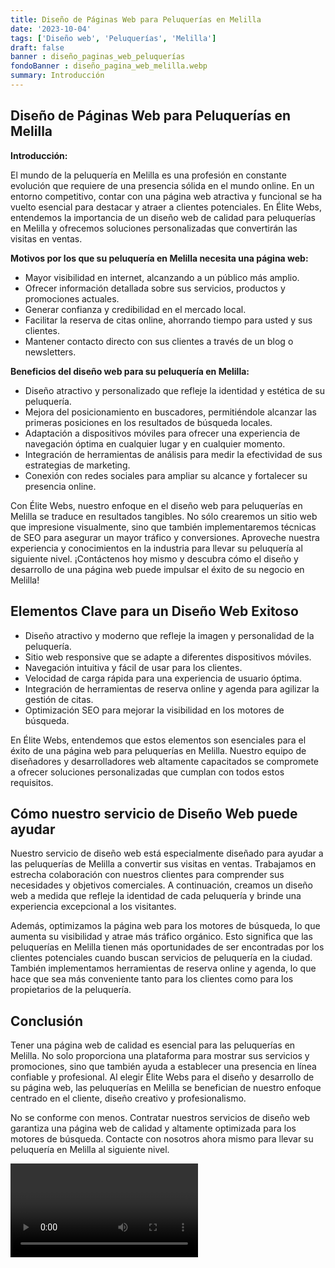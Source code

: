 ```yaml
---
title: Diseño de Páginas Web para Peluquerías en Melilla
date: '2023-10-04'
tags: ['Diseño web', 'Peluquerías', 'Melilla']
draft: false
banner : diseño_paginas_web_peluquerías
fondoBanner : diseño_pagina_web_melilla.webp
summary: Introducción
---
```


## Diseño de Páginas Web para Peluquerías en Melilla

**Introducción:**

El mundo de la peluquería en Melilla es una profesión en constante evolución que requiere de una presencia sólida en el mundo online. En un entorno competitivo, contar con una página web atractiva y funcional se ha vuelto esencial para destacar y atraer a clientes potenciales. En Élite Webs, entendemos la importancia de un diseño web de calidad para peluquerías en Melilla y ofrecemos soluciones personalizadas que convertirán las visitas en ventas.

**Motivos por los que su peluquería en Melilla necesita una página web:**

- Mayor visibilidad en internet, alcanzando a un público más amplio.
- Ofrecer información detallada sobre sus servicios, productos y promociones actuales.
- Generar confianza y credibilidad en el mercado local.
- Facilitar la reserva de citas online, ahorrando tiempo para usted y sus clientes.
- Mantener contacto directo con sus clientes a través de un blog o newsletters.

**Beneficios del diseño web para su peluquería en Melilla:**

- Diseño atractivo y personalizado que refleje la identidad y estética de su peluquería.
- Mejora del posicionamiento en buscadores, permitiéndole alcanzar las primeras posiciones en los resultados de búsqueda locales.
- Adaptación a dispositivos móviles para ofrecer una experiencia de navegación óptima en cualquier lugar y en cualquier momento.
- Integración de herramientas de análisis para medir la efectividad de sus estrategias de marketing.
- Conexión con redes sociales para ampliar su alcance y fortalecer su presencia online.

Con Élite Webs, nuestro enfoque en el diseño web para peluquerías en Melilla se traduce en resultados tangibles. No sólo crearemos un sitio web que impresione visualmente, sino que también implementaremos técnicas de SEO para asegurar un mayor tráfico y conversiones. Aproveche nuestra experiencia y conocimientos en la industria para llevar su peluquería al siguiente nivel. ¡Contáctenos hoy mismo y descubra cómo el diseño y desarrollo de una página web puede impulsar el éxito de su negocio en Melilla!

<GifSeo />

<Cta />

## Elementos Clave para un Diseño Web Exitoso

- Diseño atractivo y moderno que refleje la imagen y personalidad de la peluquería.
- Sitio web responsive que se adapte a diferentes dispositivos móviles.
- Navegación intuitiva y fácil de usar para los clientes.
- Velocidad de carga rápida para una experiencia de usuario óptima.
- Integración de herramientas de reserva online y agenda para agilizar la gestión de citas.
- Optimización SEO para mejorar la visibilidad en los motores de búsqueda.

En Élite Webs, entendemos que estos elementos son esenciales para el éxito de una página web para peluquerías en Melilla. Nuestro equipo de diseñadores y desarrolladores web altamente capacitados se compromete a ofrecer soluciones personalizadas que cumplan con todos estos requisitos.

## Cómo nuestro servicio de Diseño Web puede ayudar

Nuestro servicio de diseño web está especialmente diseñado para ayudar a las peluquerías de Melilla a convertir sus visitas en ventas. Trabajamos en estrecha colaboración con nuestros clientes para comprender sus necesidades y objetivos comerciales. A continuación, creamos un diseño web a medida que refleje la identidad de cada peluquería y brinde una experiencia excepcional a los visitantes.

Además, optimizamos la página web para los motores de búsqueda, lo que aumenta su visibilidad y atrae más tráfico orgánico. Esto significa que las peluquerías en Melilla tienen más oportunidades de ser encontradas por los clientes potenciales cuando buscan servicios de peluquería en la ciudad. También implementamos herramientas de reserva online y agenda, lo que hace que sea más conveniente tanto para los clientes como para los propietarios de la peluquería.

## Conclusión

Tener una página web de calidad es esencial para las peluquerías en Melilla. No solo proporciona una plataforma para mostrar sus servicios y promociones, sino que también ayuda a establecer una presencia en línea confiable y profesional. Al elegir Élite Webs para el diseño y desarrollo de su página web, las peluquerías en Melilla se benefician de nuestro enfoque centrado en el cliente, diseño creativo y profesionalismo.

No se conforme con menos. Contratar nuestros servicios de diseño web garantiza una página web de calidad y altamente optimizada para los motores de búsqueda. Contacte con nosotros ahora mismo para llevar su peluquería en Melilla al siguiente nivel.

<Video />

<CtaBot job='Peluquerías' city='Melilla'/>

<Gmaps query='Melilla+españa+maps' />